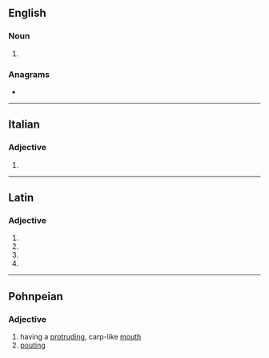 ==English==

===Noun===
{{head|en|noun plural form}}

# {{plural of|aureus|lang=en}}

===Anagrams===
* {{anagrams|en|a=aeiru|uraei|uræi}}

----

==Italian==

===Adjective===
{{head|it|adjective form}}

# {{masculine plural of|aureo|lang=it}}

----

==Latin==

===Adjective===
{{la-adj-form|aureī}}

# {{inflection of|aureus||nom|m|p|lang=la}}
# {{inflection of|aureus||gen|m|s|lang=la}}
# {{inflection of|aureus||gen|n|s|lang=la}}
# {{inflection of|aureus||voc|m|p|lang=la}}

----

==Pohnpeian==

===Adjective===
{{head|pon|noun}}

# having a [[protruding]], carp-like [[mouth]]
# [[pouting]]